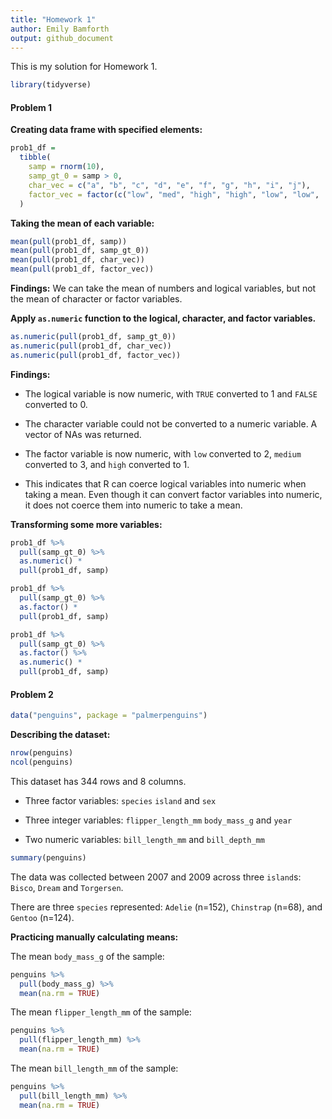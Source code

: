 ```yaml
---
title: "Homework 1"
author: Emily Bamforth
output: github_document
---
```


This is my solution for Homework 1.

```r
library(tidyverse)
```

#### Problem 1

**Creating data frame with specified elements:**

```r
prob1_df =
  tibble(
    samp = rnorm(10),
    samp_gt_0 = samp > 0,
    char_vec = c("a", "b", "c", "d", "e", "f", "g", "h", "i", "j"),
    factor_vec = factor(c("low", "med", "high", "high", "low", "low",         "med", "high", "med", "med"))
  )
```

**Taking the mean of each variable:**

```r
mean(pull(prob1_df, samp))
mean(pull(prob1_df, samp_gt_0))
mean(pull(prob1_df, char_vec))
mean(pull(prob1_df, factor_vec))
```

**Findings:** We can take the mean of numbers and logical variables, but not the mean of character or factor variables.

**Apply `as.numeric` function to the logical, character, and factor variables.**

```r
as.numeric(pull(prob1_df, samp_gt_0))
as.numeric(pull(prob1_df, char_vec))
as.numeric(pull(prob1_df, factor_vec))
```

**Findings:**

* The logical variable is now numeric, with `TRUE` converted to 1 and `FALSE` converted to 0.

* The character variable could not be converted to a numeric variable. A vector of NAs was returned.

* The factor variable is now numeric, with `low` converted to 2, `medium` converted to 3, and `high` converted to 1.

* This indicates that R can coerce logical variables into numeric when taking a mean. Even though it can convert factor variables into numeric, it does not coerce them into numeric to take a mean.

**Transforming some more variables:**

```r

prob1_df %>% 
  pull(samp_gt_0) %>% 
  as.numeric() *
  pull(prob1_df, samp)

prob1_df %>% 
  pull(samp_gt_0) %>% 
  as.factor() *
  pull(prob1_df, samp)

prob1_df %>%
  pull(samp_gt_0) %>%
  as.factor() %>% 
  as.numeric() * 
  pull(prob1_df, samp)

```

#### Problem 2

```r
data("penguins", package = "palmerpenguins")
```

**Describing the dataset:**

```r
nrow(penguins)
ncol(penguins)
```

This dataset has 344 rows and 8 columns.

* Three factor variables:
`species` `island` and `sex`

* Three integer variables:
`flipper_length_mm` `body_mass_g` and `year`

* Two numeric variables:
`bill_length_mm` and `bill_depth_mm`

```r
summary(penguins)
```

The data was collected between 2007 and 2009 across three `island`s: `Bisco`, `Dream` and `Torgersen`.

There are three `species` represented: `Adelie` (n=152), `Chinstrap` (n=68), and `Gentoo` (n=124).

**Practicing manually calculating means:**

The mean `body_mass_g` of the sample:

```r
penguins %>% 
  pull(body_mass_g) %>%
  mean(na.rm = TRUE)
```

The mean `flipper_length_mm` of the sample:

```r
penguins %>% 
  pull(flipper_length_mm) %>%
  mean(na.rm = TRUE)
```

The mean `bill_length_mm` of the sample:

```r
penguins %>% 
  pull(bill_length_mm) %>%
  mean(na.rm = TRUE)
```












